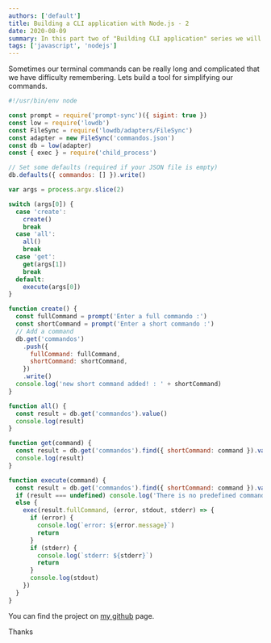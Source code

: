 ```yaml
---
authors: ['default']
title: Building a CLI application with Node.js - 2
date: 2020-08-09
summary: In this part two of "Building CLI application" series we will be building a productivity tool named "commando" with Node.js for terminal users.
tags: ['javascript', 'nodejs']
---
```


Sometimes our terminal commands can be really long and complicated that we have difficulty remembering.
Lets build a tool for simplifying our commands.

```js
#!/usr/bin/env node

const prompt = require('prompt-sync')({ sigint: true })
const low = require('lowdb')
const FileSync = require('lowdb/adapters/FileSync')
const adapter = new FileSync('commandos.json')
const db = low(adapter)
const { exec } = require('child_process')

// Set some defaults (required if your JSON file is empty)
db.defaults({ commandos: [] }).write()

var args = process.argv.slice(2)

switch (args[0]) {
  case 'create':
    create()
    break
  case 'all':
    all()
    break
  case 'get':
    get(args[1])
    break
  default:
    execute(args[0])
}

function create() {
  const fullCommand = prompt('Enter a full commando :')
  const shortCommand = prompt('Enter a short commando :')
  // Add a command
  db.get('commandos')
    .push({
      fullCommand: fullCommand,
      shortCommand: shortCommand,
    })
    .write()
  console.log('new short command added! : ' + shortCommand)
}

function all() {
  const result = db.get('commandos').value()
  console.log(result)
}

function get(command) {
  const result = db.get('commandos').find({ shortCommand: command }).value()
  console.log(result)
}

function execute(command) {
  const result = db.get('commandos').find({ shortCommand: command }).value()
  if (result === undefined) console.log('There is no predefined commando called : ' + command)
  else {
    exec(result.fullCommand, (error, stdout, stderr) => {
      if (error) {
        console.log(`error: ${error.message}`)
        return
      }
      if (stderr) {
        console.log(`stderr: ${stderr}`)
        return
      }
      console.log(stdout)
    })
  }
}
```

You can find the project on [my github](https://github.com/mrgenco/commando) page.

Thanks

